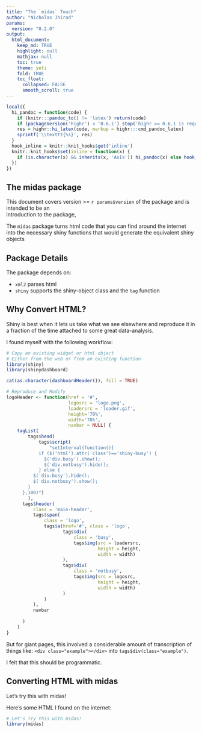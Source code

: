 ```yaml
---
title: "The `midas` Touch"
author: "Nicholas Jhirad"
params:
  version: "0.2.0"
output:
  html_document:
    keep_md: TRUE
    highlight: null
    mathjax: null
    toc: true
    theme: yeti
    fold: TRUE
    toc_float:
      collapsed: FALSE
      smooth_scroll: true
---
```


```r
local({
  hi_pandoc = function(code) {
    if (knitr:::pandoc_to() != 'latex') return(code)
    if (packageVersion('highr') < '0.6.1') stop('highr >= 0.6.1 is required')
    res = highr::hi_latex(code, markup = highr:::cmd_pandoc_latex)
    sprintf('\\texttt{%s}', res)
  }
  hook_inline = knitr::knit_hooks$get('inline')
  knitr::knit_hooks$set(inline = function(x) {
    if (is.character(x) && inherits(x, 'AsIs')) hi_pandoc(x) else hook_inline(x)
  })
})
```

## The midas package

This document covers version >= `r params$version` of the package and is intended to be an  
introduction to the package, 

The `midas` package turns html code that you can find
around the internet into the necessary shiny functions that 
would generate the equivalent shiny objects

## Package Details

The package depends on:
 
 * `xml2` parses html
 * `shiny` supports the shiny-object class and the `tag` function

## Why Convert HTML?

Shiny is best when it lets us take what we see elsewhere and reproduce it in a fraction of the time attached to some great data-analysis.

I found myself with the following workflow:

```r

# Copy an existing widget or html object
# Either from the web or from an existing function
library(shiny)
library(shinydashboard)

cat(as.character(dashboardHeader()), fill = TRUE)

# Reproduce and Modify
logoHeader <- function(href = '#',
                       logosrc = 'logo.png',
                       loadersrc = 'loader.gif',
                       height='78%',
                       width='78%',
                       navbar = NULL) {
    tagList(
        tags$head(
            tags$script(
                "setInterval(function(){
            if ($('html').attr('class')=='shiny-busy') {
              $('div.busy').show();
              $('div.notbusy').hide();
            } else {
          $('div.busy').hide();
          $('div.notbusy').show();
        }
      },100)")
        ),
      tags$header(
          class = 'main-header',
          tags$span(
              class = 'logo',
              tags$a(href='#', class = 'logo',
                     tags$div(
                         class = 'busy',
                         tags$img(src = loadersrc,
                                  height = height,
                                  width = width)
                     ),
                     tags$div(
                         class = 'notbusy',
                         tags$img(src = logosrc,
                                  height = height,
                                  width = width)
                     )
              )
          ),
          navbar
          
      )
    )
}

```

But for giant pages, this involved a considerable amount of transcription of things like: `<div class="example"></div>` into `tags$div(class="example")`.

I felt that this should be programmatic.

## Converting HTML with midas

Let's try this with midas!

Here's some HTML I found on the internet:

```r
# Let's Try this with midas!
library(midas)


```
